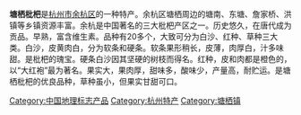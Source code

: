 {{Multiple issues|
{{Advert|time=2021-01-18T17:01:41+00:00}}
{{Original research|time=2021-01-18T17:01:41+00:00}}
{{Unreferenced|time=2021-01-26T02:28:31+00:00}}
}}
'''塘栖枇杷'''是[[杭州市|杭州市]][[余杭区|余杭区]]的一种特产。余杭区塘栖周边的塘南、东塘、詹家桥、洪镇等乡镇资源丰富。余杭是中国著名的三大枇杷产区之一。历史悠久，在唐代成为贡品。早熟，富含维生素。品种有20多个，大致可分为白沙、红种、草种三大类。白沙，皮黄肉白，分为软条和硬条。软条果形稍长，皮薄，肉厚白，汁多味甜。是枇杷的瑰宝。硬条白沙因其坚硬的树枝而得名。红种，皮和肉都是橙色的，以“大红袍”最为著名。果实大，果肉厚，甜味多，酸味少，产量高，耐贮运。是塘栖枇杷的优良品种，草种虽小，但果实甘甜可口。

[[Category:中国地理标志产品|Category:中国地理标志产品]]
[[Category:杭州特产|Category:杭州特产]]
[[Category:塘栖镇|Category:塘栖镇]]